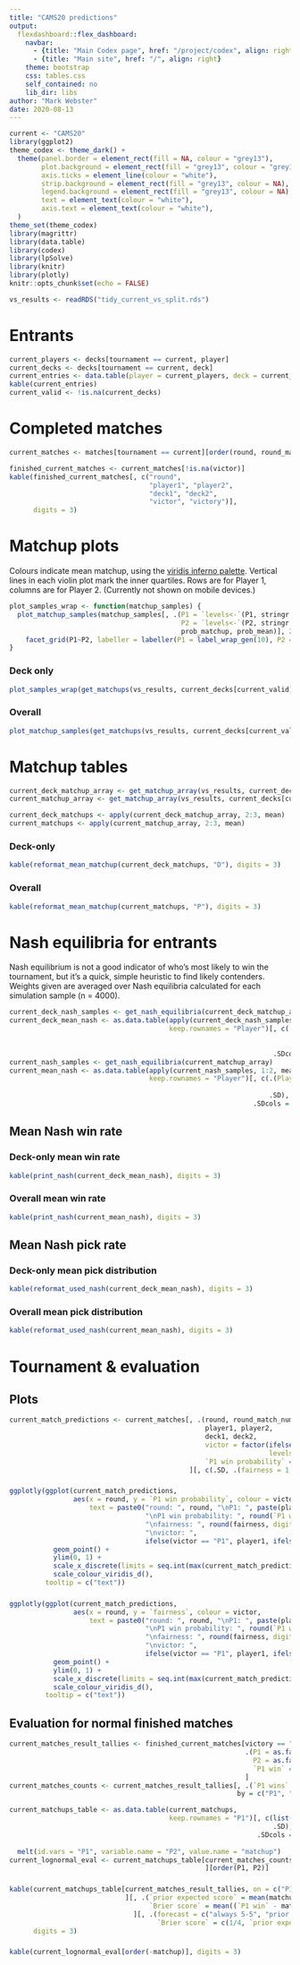 ```yaml
---
title: "CAMS20 predictions"
output: 
  flexdashboard::flex_dashboard:
    navbar:
      - {title: "Main Codex page", href: "/project/codex", align: right}
      - {title: "Main site", href: "/", align: right}
    theme: bootstrap
    css: tables.css
    self_contained: no
    lib_dir: libs
author: "Mark Webster"
date: 2020-08-13
---
```


```r
current <- "CAMS20"
library(ggplot2)
theme_codex <- theme_dark() +
  theme(panel.border = element_rect(fill = NA, colour = "grey13"),
        plot.background = element_rect(fill = "grey13", colour = "grey13"),
        axis.ticks = element_line(colour = "white"),
        strip.background = element_rect(fill = "grey13", colour = NA),
        legend.background = element_rect(fill = "grey13", colour = NA),
        text = element_text(colour = "white"),
        axis.text = element_text(colour = "white"), 
  )
theme_set(theme_codex)
library(magrittr)
library(data.table)
library(codex)
library(lpSolve)
library(knitr)
library(plotly)
knitr::opts_chunk$set(echo = FALSE)
```

```r
vs_results <- readRDS("tidy_current_vs_split.rds")
```

# Entrants {data-navmenu="Data"}

```r
current_players <- decks[tournament == current, player]
current_decks <- decks[tournament == current, deck]
current_entries <- data.table(player = current_players, deck = current_decks, stringsAsFactors = TRUE)
kable(current_entries)
current_valid <- !is.na(current_decks)
```

# Completed matches {data-navmenu="Data"}

```r
current_matches <- matches[tournament == current][order(round, round_match_number)]
```

```r
finished_current_matches <- current_matches[!is.na(victor)]
kable(finished_current_matches[, c("round",
                                   "player1", "player2",
                                   "deck1", "deck2",
                                   "victor", "victory")],
      digits = 3)
```

# Matchup plots {data-orientation=rows data-navmenu="Predictions" .no-mobile}

Colours indicate mean matchup, using the [viridis inferno palette](https://cran.r-project.org/web/packages/viridis/vignettes/intro-to-viridis.html). Vertical lines in each violin plot mark the inner quartiles. Rows are for Player 1, columns are for Player 2. (Currently not shown on mobile devices.)

```r
plot_samples_wrap <- function(matchup_samples) {
  plot_matchup_samples(matchup_samples[, .(P1 = `levels<-`(P1, stringr::str_replace_all(levels(P1), "/", " ")),
                                           P2 = `levels<-`(P2, stringr::str_replace_all(levels(P2), "/", " ")),
                                           prob_matchup, prob_mean)], 2) +
    facet_grid(P1~P2, labeller = labeller(P1 = label_wrap_gen(10), P2 = label_wrap_gen(15)))
}
```

### Deck only

```r
plot_samples_wrap(get_matchups(vs_results, current_decks[current_valid]))
```

### Overall

```r
plot_matchup_samples(get_matchups(vs_results, current_decks[current_valid], current_players[current_valid]), 2)
```

# Matchup tables {data-orientation=rows data-navmenu="Predictions"}

```r
current_deck_matchup_array <- get_matchup_array(vs_results, current_decks[current_valid])
current_matchup_array <- get_matchup_array(vs_results, current_decks[current_valid], current_players[current_valid])

current_deck_matchups <- apply(current_deck_matchup_array, 2:3, mean)
current_matchups <- apply(current_matchup_array, 2:3, mean)
```

### Deck-only

```r
kable(reformat_mean_matchup(current_deck_matchups, "D"), digits = 3)
```

### Overall

```r
kable(reformat_mean_matchup(current_matchups, "P"), digits = 3)
```

# Nash equilibria for entrants {data-orientation=rows data-navmenu="Predictions"}

Nash equilibrium is not a good indicator of who's most likely to win the tournament, but it's a quick, simple heuristic to find likely contenders. Weights given are averaged over Nash equilibria calculated for each simulation sample (n = 4000).

```r
current_deck_nash_samples <- get_nash_equilibria(current_deck_matchup_array)
current_deck_mean_nash <- as.data.table(apply(current_deck_nash_samples, 1:2, mean), 
                                        keep.rownames = "Player")[, c(.(Player = factor(Player, 
                                                                                        c("P1", "P2", "Both"))), 
                                                                      .SD), 
                                                                  .SDcols = dimnames(current_deck_nash_samples)[[2]]]
current_nash_samples <- get_nash_equilibria(current_matchup_array)
current_mean_nash <- as.data.table(apply(current_nash_samples, 1:2, mean), 
                                   keep.rownames = "Player")[, c(.(Player = factor(Player, 
                                                                                   c("P1", "P2", "Both"))), 
                                                                 .SD), 
                                                             .SDcols = dimnames(current_nash_samples)[[2]]]
```

## Mean Nash win rate {data-height=300}

### Deck-only mean win rate

```r
kable(print_nash(current_deck_mean_nash), digits = 3)
```

### Overall mean win rate

```r
kable(print_nash(current_mean_nash), digits = 3)
```

## Mean Nash pick rate {data-height=700}

### Deck-only mean pick distribution

```r
kable(reformat_used_nash(current_deck_mean_nash), digits = 3)
```

### Overall mean pick distribution

```r
kable(reformat_used_nash(current_mean_nash), digits = 3)
```

# Tournament & evaluation {data-navmenu="Predictions"}

## Plots {data-width=400}

```r
current_match_predictions <- current_matches[, .(round, round_match_number,
                                                 player1, player2,
                                                 deck1, deck2,
                                                 victor = factor(ifelse(is.na(victor), "ongoing", ifelse(victor == player1, "P1", "P2")),
                                                                 levels = c("P1", "P2", "ongoing")),
                                                 `P1 win probability` = diag(current_matchups[player1, player2]))
                                             ][, c(.SD, .(fairness = 1 - 2*abs(`P1 win probability` - 1/2)))]
```

###

```r
ggplotly(ggplot(current_match_predictions,
                aes(x = round, y = `P1 win probability`, colour = victor,
                    text = paste0("round: ", round, "\nP1: ", paste(player1, deck1), "\nP2: ", paste(player2, deck2),
                                  "\nP1 win probability: ", round(`P1 win probability`, digits = 3),
                                  "\nfairness: ", round(fairness, digits = 3),
                                  "\nvictor: ",
                                  ifelse(victor == "P1", player1, ifelse(victor == "P2", player2, "ongoing"))))) +
           geom_point() +
           ylim(0, 1) +
           scale_x_discrete(limits = seq.int(max(current_match_predictions$round))) +
           scale_colour_viridis_d(),
         tooltip = c("text"))
```

###

```r
ggplotly(ggplot(current_match_predictions,
                aes(x = round, y = `fairness`, colour = victor,
                    text = paste0("round: ", round, "\nP1: ", paste(player1, deck1), "\nP2: ", paste(player2, deck2),
                                  "\nP1 win probability: ", round(`P1 win probability`, digits = 3),
                                  "\nfairness: ", round(fairness, digits = 3),
                                  "\nvictor: ",
                                  ifelse(victor == "P1", player1, ifelse(victor == "P2", player2, "ongoing"))))) +
           geom_point() +
           ylim(0, 1) +
           scale_x_discrete(limits = seq.int(max(current_match_predictions$round))) +
           scale_colour_viridis_d(),
         tooltip = c("text"))
```

## Evaluation for normal finished matches {data-width=600}

```r
current_matches_result_tallies <- finished_current_matches[victory == "normal",
                                                           .(P1 = as.factor(player1),
                                                             P2 = as.factor(player2),
                                                             `P1 win` = victor == player1)
                                                           ]
current_matches_counts <- current_matches_result_tallies[, .(`P1 wins` = paste(sum(`P1 win`), .N, sep = "/")),
                                                         by = c("P1", "P2")]
```

```r
current_matchups_table <- as.data.table(current_matchups,
                                        keep.rownames = "P1")[, c(list(P1 = factor(P1, unique(P1))),
                                                                  .SD),
                                                              .SDcols = setdiff(colnames(current_matchups),
                                                                                "P1")] %>% 
  melt(id.vars = "P1", variable.name = "P2", value.name = "matchup")
current_lognormal_eval <- current_matchups_table[current_matches_counts, on = c("P1", "P2")
                                                 ][order(P1, P2)]
```

### {data-height=220}

```r
kable(current_matchups_table[current_matches_result_tallies, on = c("P1", "P2")
                             ][, .(`prior expected score` = mean(matchup*(1 - matchup)),
                                   `Brier score` = mean((`P1 win` - matchup)^2))
                               ][, .(forecast = c("always 5-5", "prior expected score", "model"),
                                     `Brier score` = c(1/4, `prior expected score`, `Brier score`))],
      digits = 3)
```

### {data-height=780}

```r
kable(current_lognormal_eval[order(-matchup)], digits = 3)
```

